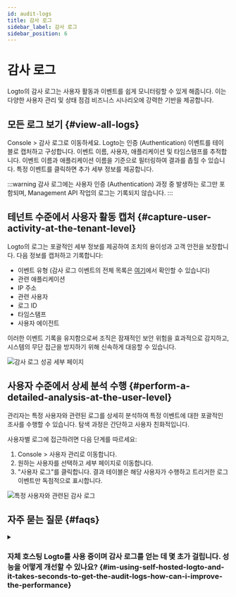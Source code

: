 ```yaml
---
id: audit-logs
title: 감사 로그
sidebar_label: 감사 로그
sidebar_position: 6
---
```



# 감사 로그

Logto의 감사 로그는 사용자 활동과 이벤트를 쉽게 모니터링할 수 있게 해줍니다. 이는 다양한 사용자 관리 및 상태 점검 비즈니스 시나리오에 강력한 기반을 제공합니다.

## 모든 로그 보기 \{#view-all-logs}

<CloudLink to="/audit-logs">Console > 감사 로그</CloudLink>로 이동하세요. Logto는 인증
(Authentication) 이벤트를 테이블로 캡처하고 구성합니다. 이벤트 이름, 사용자, 애플리케이션 및
타임스탬프를 추적합니다. 이벤트 이름과 애플리케이션 이름을 기준으로 필터링하여 결과를 좁힐 수
있습니다. 특정 이벤트를 클릭하면 추가 세부 정보를 제공합니다.

:::warning
감사 로그에는 사용자 인증 (Authentication) 과정 중 발생하는 로그만 포함되며, Management API 작업의 로그는 기록되지 않습니다.
:::

## 테넌트 수준에서 사용자 활동 캡처 \{#capture-user-activity-at-the-tenant-level}

Logto의 로그는 포괄적인 세부 정보를 제공하여 조치의 용이성과 고객 안전을 보장합니다. 다음 정보를 캡처하고 기록합니다:

- 이벤트 유형 (감사 로그 이벤트의 전체 목록은 [여기](https://github.com/logto-io/logto/blob/master/packages/console/src/consts/logs.ts)에서 확인할 수 있습니다)
- 관련 애플리케이션
- IP 주소
- 관련 사용자
- 로그 ID
- 타임스탬프
- 사용자 에이전트

이러한 이벤트 기록을 유지함으로써 조직은 잠재적인 보안 위험을 효과적으로 감지하고, 시스템의 무단 접근을 방지하기 위해 신속하게 대응할 수 있습니다.

<img src={auditLogSuccessDetailsPageImage} alt="감사 로그 성공 세부 페이지" />

## 사용자 수준에서 상세 분석 수행 \{#perform-a-detailed-analysis-at-the-user-level}

관리자는 특정 사용자와 관련된 로그를 상세히 분석하여 특정 이벤트에 대한 포괄적인 조사를 수행할 수 있습니다. 탐색 과정은 간단하고 사용자 친화적입니다.

사용자별 로그에 접근하려면 다음 단계를 따르세요:

1. <CloudLink to="/users">Console > 사용자 관리</CloudLink>로 이동합니다.
2. 원하는 사용자를 선택하고 세부 페이지로 이동합니다.
3. "사용자 로그"를 클릭합니다. 결과 테이블은 해당 사용자가 수행하고 트리거한 로그 이벤트만 독점적으로 표시합니다.

<img src={auditLogsRelatedToSpecificUserImage} alt="특정 사용자와 관련된 감사 로그" />

## 자주 묻는 질문 \{#faqs}

<details>
<summary>

### 자체 호스팅 Logto를 사용 중이며 감사 로그를 얻는 데 몇 초가 걸립니다. 성능을 어떻게 개선할 수 있나요? \{#im-using-self-hosted-logto-and-it-takes-seconds-to-get-the-audit-logs-how-can-i-improve-the-performance}

</summary>

OSS 사용자는 정기적으로 오래된 감사 로그를 정리하기 위해 cronjob을 추가해야 합니다.

</details>
